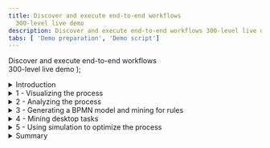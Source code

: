 ```yaml
---
title: Discover and execute end-to-end workflows
  300-level live demo
description: Discover and execute end-to-end workflows 300-level live demo
tabs: [ 'Demo preparation', 'Demo script']
---
```


  <span>
    Discover and execute end-to-end workflows <br/> 300-level live demo
  </span> );

<span id="top"></span>

<details>

<summary>Introduction</summary>

<br/>

Today we will look at how IBM’s process mining capabilities are used to discover and analyze business processes and identify areas for improvement. We will use a customer account closing example to showcase how process mining helps an organization meet regulatory requirements while also reducing process execution cost. Let’s get started.

<br/>

**[Go to top](#top)**

</details>

<details>

<summary>1 - Visualizing the process</summary>
<br/>

| **1.1** | **Introduce the process challenges** |
| :--- | :--- |
| **Narration** | Focus Bank is a regional bank that was not meeting their regulatory requirements. The bank is required to complete all account closure requests within fourteen days. The bank knew they were not achieving this requirement, but they were not sure why. Additionally, they performed over 60,000 account closures per year and suspected they could reduce process execution cost. However, they were unsure where to start. |

<br/>

| **1.2** | **Visualize the end-to-end process** |
| :--- | :--- |
| **Narration** | Analyzing processes in process mining starts with importing log files from the applications used in your business processes. Focus Bank’s account closing process uses a customer service system to take the customer’s request, a network access application to remove online access to the accounts and banking systems to liquidate and delete the account. |
| **Action** &nbsp; 1.2.1 | Click the **Datasource** tab. <br/><br/> <img src="https://raw.githubusercontent.com/ibm-garage-tsa/platinum-demos/master/src/pages/300-business-automation-discover-and-execute-end-to-end-workflows/images/datasource.png" width="800" /> |
| **Narration** | Log files are uploaded from the Datasource tab. Process mining accepts CSV or XES files as a data source. An API is available to programmatically upload log files. Once the file is uploaded, it is mapped to the relevant data columns. Only three columns are mandatory: Process ID, Activity, and Time. Process ID can be anything that uniquely identifies each process instance or case, such as request number, order number, etc. For deeper analysis, it is recommended to add up to sixty additional custom fields. This will provide richer context data about each case and enhance the analysis. <br/><br/> Now that the data is loaded, let’s look at how process mining provides an end-to-end view of the account closure process. |
| **Action** &nbsp; 1.2.2 | Click the **Model** tab. <br/><br/> <img src="https://raw.githubusercontent.com/ibm-garage-tsa/platinum-demos/master/src/pages/300-business-automation-discover-and-execute-end-to-end-workflows/images/model.png" width="800" /> |
| **Narration** | We are looking at the end-to-end process for Focus Bank’s account closure process. This is provided here in the Model view perspective. <br/><br/> The business data imported from Focus Bank’s applications is used to automatically create and visualize the end-to-end account closure process including all activities and paths. The account closure process spans multiple departments and business applications. Process mining algorithms correlate business data from those various departments and business applications. <br/><br/> The darker color of an activity box indicates the activity was performed more frequently. For example, removing online access to the account (BO Service Closure) is dark blue because it is performed for most account closures. The same with the process flow lines. The darker the flow lines, the more frequent the process path is followed. For example, the flow line from BO Service Closure to Close Reservation is performed frequently and therefore has a darker flow line. |

<br/>

**[Go to top](#top)**

</details>

<details>

<summary>2 - Analyzing the process</summary>
<br/>

| **2.1** | **Case variant analysis** |
| :--- | :--- |
| **Narration** | From this visualization, we’ll start to analyze the discovered process. First, we’ll look at the various process paths taken to complete each account closure request. We call this case variant analysis. |
| **Action** &nbsp; 2.1.1 | Click the **Case variant** (double arrow) icon. <br/><br/> <img src="https://raw.githubusercontent.com/ibm-garage-tsa/platinum-demos/master/src/pages/300-business-automation-discover-and-execute-end-to-end-workflows/images/case-variant.png" width="800" /> |
| **Narration** | Each account closure request is called a case. A process variant is the unique path a case takes to complete the account closure process (from start to end). Here we see the list of unique process variants with the percentage each is followed. This shows which paths are most frequently followed. For example, the most frequently followed path is taken about 28% of the time. |
| **Action** &nbsp; 2.1.2 | Click the first variant. <br/><br/> <img src="https://raw.githubusercontent.com/ibm-garage-tsa/platinum-demos/master/src/pages/300-business-automation-discover-and-execute-end-to-end-workflows/images/variant.png" width="800" /> |
| **Narration** | When we select the first process variant, the visualization updates to display the steps unique to that variant. This path is taking over twenty days on average to complete each account closure request. The most frequent variant is not meeting our requirement to complete the account closure within fourteen days. |
| **Action** &nbsp; 2.1.3 | Return to the home screen by clicking the first variant, then click the **Case variant** (double arrow) icon. |

<br/>

| **2.2** | **Reference model analysis** |
| :--- | :--- |
| **Action** &nbsp; 2.2.1 | Click the **Model conformance** (eye) icon. <br/><br/> <img src="https://raw.githubusercontent.com/ibm-garage-tsa/platinum-demos/master/src/pages/300-business-automation-discover-and-execute-end-to-end-workflows/images/model-conformance.png" width="800" /> |
| **Narration** | We’ve completed our first view of process analysis. Let’s see how the account closure process behavior compares with our expectation of what it should be. Focus Bank spent significant time mapping out their processes, including the account closure process. They published a “reference model” but had no way to check the reference model against what they were really doing. They simply had to hope the process was being performed as intended. Without process mining, the bank has no way to validate how the process is really being performed. <br/><br/> Using the process mining tool, the bank imported their Business Process Modeling Notation (BPMN) models from IBM Blueworks Live, which is a cloud-based collaborative process modeling application. This enabled them to compare the documented process to this data-driven (actual) model. |
| **Action** &nbsp; 2.2.2 | Select and show each model. First show the reference model. Then show the data driven model. Then click **Compare**. |
| **Narration** | By selecting Reference, we visualize the Reference Model. That is how Focus Bank thought the process would be. <br/><br/> By selecting Data-derived, we visualize the Data-Derived Model. The actual model looks more complex.  There are differences between what people thought the process should be and what is really occurring. <br/><br/> By selecting Compare, we visualize the comparison between the two models. A red-highlighted box is an activity occurring during process execution but not included in the documented process.  We see there are five such activities highlighted in red. As detailed in the comparison chart on the right, all these activities add significant time to completing account closure, add significant cost and occur with significant frequency.  Most notable is the unexpected activity Complete Account Removal. In the reference model, we expected to remove the account with the BO Service Closure activity. However, the data-derived model shows that an additional step, Complete Account Removal, was needed to complete over 8,000 account closure requests. <br/><br/> A yellow box or arrow indicates the activity or process flow line are only present in the reference model. Blue boxes (dark or light blue depending on the frequency) indicate the activity is present in both models. Black arrows indicate the process flow line is present in both models. <br/><br/> We also see the impact of not following the reference model on time and cost.  With an activity that follows the reference model, we only spend about 17 days per case but when we are non-compliant, we spend an average of about 22 days. Not only are unexpected tasks being performed, but the expected tasks are taking longer than intended. |
| **Action** &nbsp; 2.2.3 | Return to the main screen by clicking the **Model conformance** (eye) icon. |

<br/>

| **2.3** | **Performance management** |
| :--- | :--- |
| **Narration** | Process mining provides various ways to analyze the performance of the account closure process. The primary dimensions to consider are time, cost, and rework. For each of these dimensions, Key Performance Indicators (KPIs) are defined and visualized in the analysis. |
| **Action** &nbsp; 2.3.1 | Click **Frequency**. Select **Average duration**. <br/><br/> <img src="https://raw.githubusercontent.com/ibm-garage-tsa/platinum-demos/master/src/pages/300-business-automation-discover-and-execute-end-to-end-workflows/images/frequency.png" width="800" /> |
| **Narration** | Let’s see how the account closure process is performing based on time. BO Service Closure is one of the activities taking the most time within the process. On average it takes more than a week to complete the activity. Since almost every case flows through this activity, this is our fundamental process bottleneck. |
| **Action** &nbsp; 2.3.2 | Click **KPI palette**. <br/><br/> <img src="https://raw.githubusercontent.com/ibm-garage-tsa/platinum-demos/master/src/pages/300-business-automation-discover-and-execute-end-to-end-workflows/images/kpi-palette.png" width="800" /> |
| **Narration** | Next, let’s consider KPI measurement.  Defining KPIs for the process facilitates process analysis. KPIs for individual activity durations provide insights into whether actual durations are meeting expectations. <br/><br/> The KPI view indicates a few activities for account closure, highlighted in yellow, are at risk of not meeting expectations. Three of the average activity durations highlighted in red are not meeting expectations, including BO Service Closure. |

<br/>

**[Go to top](#top)**

</details>

<details>

<summary>3 - Generating a BPMN model and mining for rules</summary>
<br/>

| **3.1** | **BPMN generation** |
| :--- | :--- |
| **Narration** | Focus Bank generated a standard BPMN (Business Process Modeling Notation) diagram of the Account Closure process.  Just like the other views, this model is generated from actual process data. |
| **Action** &nbsp; 3.1.1 | Click **BPMN**. <br/><br/> <img src="https://raw.githubusercontent.com/ibm-garage-tsa/platinum-demos/master/src/pages/300-business-automation-discover-and-execute-end-to-end-workflows/images/bpmn.png" width="800" /> |
| **Narration** | The account closure activities, swim lanes, decision points, and process flows are shown in the BPMN diagram. Since this model was generated from actual account closure data, each decision point in the model has real data behind it. Clicking on each decision box shows the results of what we refer to as decision mining. |

<br/>

| **3.2** | **Rules mining** |
| :--- | :--- |
| **Narration** | Focus Bank generated a standard BPMN (Business Process Modeling Notation) diagram of the Account Closure process.  Just like the other views, this model is generated from actual process data. |
| **Action** &nbsp; 3.2.1 | Click the decision gateway labeled **GW-XOR-19** (after **Liquidate Account**). <br/><br/> <img src="https://raw.githubusercontent.com/ibm-garage-tsa/platinum-demos/master/src/pages/300-business-automation-discover-and-execute-end-to-end-workflows/images/decision-gateway.png" width="800" /> |
| **Narration** | For example, we can see why the account closure requires the extra step Make Adjustment. It happens based on certain working states of the account closure request. <br/><br/> We can export the BPMN and decision mining rules to workflow and decision management tools such as IBM Cloud Pak for Business Automation. |
| **Action** &nbsp; 3.2.2 | Return to the home screen by clicking **Model**. |

<br/>

**[Go to top](#top)**

</details>

<details>

<summary>4 - Mining desktop tasks</summary>
<br/>

| **4.1** | **Task mining introduction** |
| :--- | :--- |
| **Narration** | Now, let’s focus on the bottleneck caused by the BO Service Closure activity we found through the activity duration analysis. We identified the bottleneck but need more information to fully understand why it is happening. Task mining provides details of what is happening during the BO Service Closure activity at the desktop level. <br/><br/> Task mining complements process mining by providing analysis of activities performed on an individual’s desktop. Task mining records, analyzes, and generates insights about user interactions with software applications. Think of task mining as replacing traditional time and motion studies. <br/><br/> We’re able to combine the server activity with the desktop activity to get a complete view of how the process is performed, including where specific individuals or teams are spending their time. This approach to process discovery helps identify opportunities for automation. <br/><br/> We can drill down into BO Service Closure to see the resources performing the activity. This table shows that the group called BOC is performing most of the work (96% of the time). |
| **Action** &nbsp; 4.1.1 | Click the **BO Service Closure** activity. Then click **Statistics**. <br/><br/> <img src="https://raw.githubusercontent.com/ibm-garage-tsa/platinum-demos/master/src/pages/300-business-automation-discover-and-execute-end-to-end-workflows/images/bo-service-closure.png" width="800" /> |
| **Narration** | In this case we will want to record users in the group BOC, since they perform this activity 96% of the time. If necessary, we could record multiple groups of users to complete the task mining analysis. Once the task mining data is recorded, it is integrated into the process flow discovered in the Process Mining model. |
| **Action** &nbsp; 4.1.2 | Click **Task Mining**. <br/><br/> <img src="https://raw.githubusercontent.com/ibm-garage-tsa/platinum-demos/master/src/pages/300-business-automation-discover-and-execute-end-to-end-workflows/images/task-mining.png" width="800" /> |
| **Narration** | A new window opens with the task mining view for the BO Service Closure activity. All the capabilities we reviewed for process mining are available for task mining. We see the frequency of each step of the BO Service Closure activity. These are the desktop steps needed to complete this activity such as using the software applications and websites needed to close the account. |
| **Action** &nbsp; 4.1.3 | Click **Frequency**, then **Average Duration**, and then click the **Case Variant** (double arrow) icon to view variants. <br/><br/> <img src="https://raw.githubusercontent.com/ibm-garage-tsa/platinum-demos/master/src/pages/300-business-automation-discover-and-execute-end-to-end-workflows/images/average-duration.png" width="800" /> |
| **Narration** | We can view the variants for this activity.  The most frequent variant occurs just over 50% of the time.  Therefore, automating the first variant would impact at least half of the total account closures. |

<br/>

| **4.2** | **Task mining analysis** |
| :--- | :--- |
| **Narration** | Next, let's perform a deeper analysis of the BO Service Closure task. |
| **Action** &nbsp; 4.2.1 | Click the **Boxes** icon in the top right corner of your screen. From the drop-down list, select **Analytics**. Then click **Banking Account Closure** and select the project **Task Mining: BO Service Closure**. <br/><br/> <img src="https://raw.githubusercontent.com/ibm-garage-tsa/platinum-demos/master/src/pages/300-business-automation-discover-and-execute-end-to-end-workflows/images/analytics.png" width="800" /> |
| **Narration** | Analytic views (such as this one) can be created by business users in a no-code environment and shared within your organization. As you discover and analyze new processes, you can create and share new views as needed. This level of analysis is used to determine the benefits such as Return on Investment (ROI) that can be realized from automation. <br/><br/> The discovered task model and variants appear on the left. For each variant, we’ve discovered the individual subtasks that compose the BO Service Closure task.  In the center we see the productivity by subtask. Each subtask time is composed of: <br/> • Productive time: Actual time spent on the task <br/> • Idle time: Time spent away from the desktop or not working on any monitored tasks <br/> • Time spent on other activities: Time spent on other monitored tasks due to context switches <br/><br/> This analysis reveals the potential impact of how much time we would save from automation. It is quite common for analysts to base their ROI analysis on total subtask times because they do not realize or can’t measure the idle time and time spent on other tasks. With task mining, we have identified the actual time spent on a task as we build our business case for prioritization. |
| **Action** &nbsp; 4.2.2 | In the **Time Consumption by Application** panel at the bottom, hover over any of the activities to see what applications are used and are in the **Completion Statistics** panel to show more detail. |
| **Narration** | We also see the time spent in the individual applications used to complete the BO Service Closure task. |

<br/>

**[Go to top](#top)**

</details>

<details>

<summary>5 - Using simulation to optimize the process</summary>
<br/>

| **5.1** | **NEED TEXT** |
| :--- | :--- |
| **Narration** | We identified opportunities to address the two main problems with the Account Closure process: (1) time to complete and (2) execution cost. Before acting, it is critical for the bank to understand the impact of planned changes and the expected outcome. The bank used simulation to predict the benefits of making changes to the process. |
| **Action** &nbsp; 5.1.1 | Click **BPMN**. <br/><br/> <img src="https://raw.githubusercontent.com/ibm-garage-tsa/platinum-demos/master/src/pages/300-business-automation-discover-and-execute-end-to-end-workflows/images/bpmn-2.png" width="800" /> |
| **Action** &nbsp; 5.1.2 | Click **Simulation**, **Create New Simulation**, **Provide a name for Simulation**, and **Confirm**. <br/><br/> <img src="https://raw.githubusercontent.com/ibm-garage-tsa/platinum-demos/master/src/pages/300-business-automation-discover-and-execute-end-to-end-workflows/images/simulation.png" width="800" /> |
| **Narration** | As we consider possible process improvements, the bank compared the modified process to the currently executing process. This enabled them to identify which changes would yield the greatest business benefits.  They were therefore able to validate the business case before making the investment to change the bank’s process. <br/><br/> The bank used simulation to determine the impact of changes to individual activities and to the end-to-end process. They started with a simulation scenario that was pre-loaded with the historical account closure process data. From there, they were able to change the simulation parameters, run the simulation and compare the actual process to the simulated scenario. <br/><br/> For the Account Closure process, the bank focused on not meeting their requirement of fourteen days to process the request and the suspected high execution cost.  Their previous analysis identified the main process bottleneck was BO Service Closure. |
| **Action** &nbsp; 5.1.3 | Scroll down to show different activities. <br/><br/> <img src="https://raw.githubusercontent.com/ibm-garage-tsa/platinum-demos/master/src/pages/300-business-automation-discover-and-execute-end-to-end-workflows/images/simulation-settings.png" width="800" /> |
| **Narration** | From here the bank can start with historical process data and change staffing levels, work hours, date ranges, etc. They can also filter by business data, such as region, to isolate or compare individual locations. |
| **Action** &nbsp; 5.1.4 | Select the **BO Service Closure** activity. <br/><br/> Highlight the following: <br/> •	Settings – Change staff availability, total service time and actual working time <br/> •	Scheduling – Change hours of operation <br/> •	RPA – Refer to this as automation (vs. Robotic Process Automation or RPA). Change the percentage of this for any type of automation to solve the problem. <br/><br/> <img src="https://raw.githubusercontent.com/ibm-garage-tsa/platinum-demos/master/src/pages/300-business-automation-discover-and-execute-end-to-end-workflows/images/bo-service-closure-activity.png" width="800" /> |
| **Narration** | Using process mining, the bank identified the bottleneck caused by the activity BO Service Closure. They further identified with task mining that over 50% of the tasks for this activity follow the same steps to complete. They believed the activity could be fully automated due to the low number of task variants. They simulated the outcome if this step were to be automated with RPA. |
| **Action** &nbsp; 5.1.5 | Change the percentage of automation to **100%** for **BO Service Closure**. <br/><br/> <img src="https://raw.githubusercontent.com/ibm-garage-tsa/platinum-demos/master/src/pages/300-business-automation-discover-and-execute-end-to-end-workflows/images/percentage.png" width="800" /> |
| **Narration** | The bank expects this to have a positive impact due to the expected decrease in wait times for this task. This will also free up resources, which will reduce wait times for other tasks. |
| **Action** &nbsp; 5.1.6 | Click **Simulation**. <br/><br/> <img src="https://raw.githubusercontent.com/ibm-garage-tsa/platinum-demos/master/src/pages/300-business-automation-discover-and-execute-end-to-end-workflows/images/process-details.png" width="800" /> |
| **Narration** | The bank is now able see the results of making this change from the “as is” model compared to the “to be” model. With this new automation, the bank is expected to reduce the average end-to-end account closure time from about 21 days to under 13 days while also reducing the average cost of each case. |

<br/>

**[Go to top](#top)**

</details>

<details>

<summary>Summary</summary>

<br/>

Using a customer account closure example, we’ve shown how process mining is used to discover and analyze business processes and identify areas for improvement. Before process mining, we had very little knowledge of how to improve regulatory compliance or reduce cost. <br/><br/> We leveraged process mining to analyze the current process, including comparing the current process performance to our expected model. Next, we identified opportunities to alleviate the problems. We used task mining to drill to the desktop activity level. Finally, we simulated how we could use automation to get back into compliance and reduce overall costs.

<br/>

**[Go to top](#top)**

</details>
